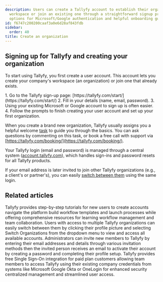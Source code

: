 ```yaml
---
description: Users can create a Tallyfy account to establish their organization's
  workspace or join an existing one through a straightforward signup process with
  options for Microsoft/Google authentication and helpful onboarding guidance.
id: f6747c200200caaf3a0e6d28af843fdb
sidebar:
  order: 40
title: Create an organization
---
```



## Signing up for Tallyfy and creating your organization

To start using Tallyfy, you first create a user account. This account lets you create your company's workspace (an organization) or join one that already exists.

<Steps>
1. Go to the Tallyfy sign-up page: [https://tallyfy.com/start/](https://tallyfy.com/start/)
2. Fill in your details (name, email, password).
3. Using your existing Microsoft or Google account to sign up is often easier.
4. Follow the prompts to finish creating your user account and set up your first organization.
</Steps>

When you create a brand new organization, Tallyfy usually assigns you a helpful welcome [task](/products/pro/tracking-and-tasks/tasks/) to guide you through the basics. You can ask questions by commenting on this task, or book a free call with support via [https://tallyfy.com/booking/](https://tallyfy.com/booking/).

Your Tallyfy login (email and password) is managed through a central system ([account.tallyfy.com](https://account.tallyfy.com)), which handles sign-ins and password resets for all Tallyfy products.

If your email address is later invited to join other Tallyfy organizations (e.g., a client's or partner's), you can easily [switch between them](/products/pro/settings/personal-settings/how-can-i-switch-between-organizations-in-tallyfy/) using the same login.


## Related articles
<CardGrid>
<LinkTitleCard header="<b>Pro > Getting started</b>" href="/products/pro/tutorials/" > Tallyfy provides step-by-step tutorials for new users to create accounts navigate the platform build workflow templates and launch processes while offering comprehensive resources for learning workflow management and team collaboration. </LinkTitleCard>
<LinkTitleCard header="<b>Personal Settings > Switch between organizations</b>" href="/products/pro/settings/personal-settings/how-can-i-switch-between-organizations-in-tallyfy/" > Users with access to multiple Tallyfy organizations can easily switch between them by clicking their profile picture and selecting Switch Organizations from the dropdown menu to view and access all available accounts. </LinkTitleCard>
<LinkTitleCard header="<b>Members > Invite and activate members</b>" href="/products/pro/documenting/members/how-to-invite-and-activate-members-on-tallyfy/" > Administrators can invite new members to Tallyfy by entering their email addresses and details through various invitation methods then the invited person receives an email to activate their account by creating a password and completing their profile setup. </LinkTitleCard>
<LinkTitleCard header="<b>Integrations > Authentication and SSO</b>" href="/products/pro/integrations/authentication/" > Tallyfy provides free Single Sign-On integration for paid plan customers allowing team members to access Tallyfy using their existing company credentials from systems like Microsoft Google Okta or OneLogin for enhanced security centralized management and streamlined user access. </LinkTitleCard>
</CardGrid>